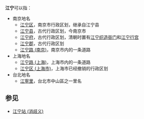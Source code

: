 '''江宁'''可以指：
*南京地名
**[[江宁区|江宁区]]，南京市行政区划，继承自江宁县
**[[江宁县|江宁县]]，古代行政区划，今南京市
**[[江宁府|江宁府]]，古代行政区划，清朝时置有[[江宁织造衙门|江宁织造衙门]]和[[江宁行宫|江宁行宫]]
**[[江宁郡|江宁郡]]，古代行政区划
**[[江宁路_(南京)|江宁路 (南京)]]，南京市内的一条道路
*上海地名
**[[江宁路_(上海)|江宁路 (上海)]]，上海市内的一条道路
**[[江宁区_(上海市)|江宁区 (上海市)]]，上海市已经撤销的行政区划
*台北地名
**[[江寧里|江寧里]]，台北市中山區之一里名

==参见==
*[[江宁站_(消歧义)|江宁站 (消歧义)]]

{{Disambiguation|Cat=二字中國相關消歧義}}